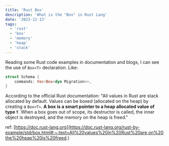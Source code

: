 ```yaml
---
title: 'Rust Box'
description: 'What is the "Box" in Rust Lang'
date: '2023-12-13'
tags:
  - 'rust'
  - 'box'
  - 'memory'
  - 'heap'
  - 'stack'
---
```


Reading some Rust code examples in documentation and blogs, I can see the use of `Box<T>` declaration. Like:

```rust
struct Schema {
    commands: Vec<Box<dyn Migration>>,
}
```

According to the official Rust documentation: "All values in Rust are stack allocated by default. Values can be boxed (allocated on the heap) by creating a `Box<T>`. **A box is a smart pointer to a heap allocated value of type `T`**. When a box goes out of scope, its destructor is called, the inner object is destroyed, and the memory on the heap is freed."

ref: [https://doc.rust-lang.org](https://doc.rust-lang.org/rust-by-example/std/box.html#:~:text=All%20values%20in%20Rust%20are,on%20the%20heap%20is%20freed.)
